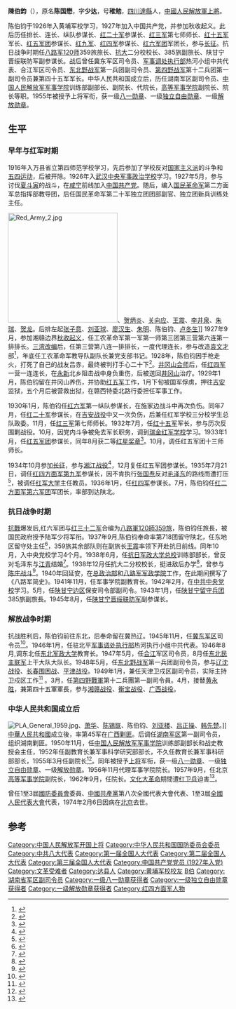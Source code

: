 {{中国人民解放军将领
|name = 陈伯钧
|image name = Chen Bojun.jpg
|width = 200px
|job = [[中国人民解放军高等军事学院|中国人民解放军高等军事学院]]院长
|job-1 = 
|job-2 = 
|job-3 =
|period = 1962年9月 - 1965年5月
|period-1 = 
|period-2 = 
|period-3 =
|birthname = 陈国懋
|other_names = 字少达，号稚勉
|foreign_names =
|english_names =
|Sex = 男
|date of birth = {{birth date|1910|11|26}}
|place of birth = {{QIN}}[[四川省|四川省]][[达州市|达县]]
|date of death = {{death date and age|1974|2|6|1910|11|26}}
|place of death = {{PRC}}[[北京市|北京市]]
|nationality = {{PRC}}
|residence =
|languages =[[汉语|汉语]]
| force = 
*中国国民革命军
*中国工农红军
*中国国民革命军第十八集团军
*中国人民解放军
|height =
|weight =
|party = {{CPC}}
|rank = [[上将|上将]]
| spouse = 陈琳
| relatives = 
| educate = *1926年，武汉[[中央军事政治学校|中央军事政治学校]]
*1937年10月 - 1938年2月，1942年2月 - 5月，[[中共中央党校|中共中央党校]]
| past = 
| work =
*《八路军简史》
*《陈伯钧日记》
| award =
*中华苏维埃共和国二等红星奖章（1933年）
*中华人民共和国一级八一勋章（1955年）
*中华人民共和国一级独立自由勋章（1955年）
*中华人民共和国一级解放勋章（1955年）
| rankrecord= 
*1937年被授予国民革命军陆军少将军衔
*1955年被授予[[中国人民解放军上将|中国人民解放军上将]]军衔
}}
'''陳伯鈞'''（{{bd|1910年|11月26日|1974年|2月6日|catIdx=Chen,陳伯鈞}}），原名'''陈国懋'''，字'''少达'''，号'''稚勉'''，[[四川|四川]][[達縣|達縣]]人，[[中國人民解放軍上將|中國人民解放軍上將]]。

陈伯钧于1926年入黄埔军校学习，1927年加入中国共产党，并参加秋收起义。此后历任排长、连长、纵队参谋长、[[红二十军|红二十军]]参谋长、[[红三军|红三军]]第七师师长、[[红十五军|红十五军]]军长、[[红五军团|红五军团]]参谋长、[[红九军|红九军]]、[[红四军|红四军]]参谋长、[[红六军团|红六军团]]军团长，参与[[长征|长征]]。抗日战争时期任[[八路军|八路军]][[120师|120师]]359旅旅长、[[抗大|抗大]]二分校校长、385旅副旅长、陕甘宁晋绥联防军副参谋长。战后曾任冀东军区司令员、[[军事调处执行部|军事调处执行部]]热河小组中共代表、合江军区司令员、[[东北野战军|东北野战军]]第一兵团副司令员、[[第四野战军|第四野战军]]第十二兵团第一副司令员兼第四十五军军长。中华人民共和国成立后，历任湖南军区副司令员、[[中国人民解放军军事学院|中国人民解放军军事学院]]训练部副部长、副院长、代院长，[[中国人民解放军高等军事学院|高等军事学院]]副院长、院长等职。1955年被授予上将军衔，获一级[[八一勋章_(1955年)|八一勋章]]、一级[[独立自由勋章|独立自由勋章]]、一级[[解放勋章|解放勋章]]。

== 生平 ==
=== 早年与红军时期 ===
1916年入万县省立第四师范学校学习，先后参加了学校反对[[国家主义派|国家主义派]]的斗争和[[五四运动|五四运动]]，后被开除。1926年入[[武汉|武汉]][[中央军事政治学校|中央军事政治学校]]学习。1927年5月，参与讨伐[[夏斗寅|夏斗寅]]的战斗，在[[咸宁|咸宁]]前线加入[[中国共产党|中国共产党]]。随后，编入[[国民革命军|国民革命军]]第二方面军总指挥部教导团，后任国民革命军第二十军独立团团部副官、独立团新兵训练处主任。

[[File:Red_Army_2.jpg|250px]]、[[贺炳炎|贺炳炎]]、[[关向应|关向应]]、[[王震|王震]]、[[李井泉|李井泉]]、[[朱瑞_(1905年)|朱瑞]]、[[贺龙|贺龙]]。后排左起[[张子意|张子意]]、[[刘亚球|刘亚球]]、[[廖汉生|廖汉生]]、[[朱明_(中将)|朱明]]、陈伯钧、[[卢冬生|卢冬生]]]]
1927年9月，参加湘赣边界[[秋收起义|秋收起义]]，任工农革命军第一军第一师第三团第三营第六连第一排排长。[[三湾改编|三湾改编]]后，任第三营第八连一排排长，一度代理连长，参与改造[[袁文才|袁文才]]部<ref>{{cite web|url=http://military.china.com/history4/62/20140113/18282709.html|title=揭秘：如何改造袁文才、王佐及某些"双枪兵"|date=2012-01-12|publisher=新浪网|accessdate=2014-11-02|deadurl=yes|archiveurl=https://web.archive.org/web/20141101043233/http://military.china.com/history4/62/20140113/18282709.html|archivedate=2014-11-01}}</ref>，年底任工农革命军教导队副队长兼党支部书记。1928年，陈伯钧因手枪走火，打死了自己的战友吕赤，最终被判打手心二十下<ref>{{Cite web |url=http://www.northnews.cn/2011/0109/271560.shtml |title=鲜为人知:被毛泽东枪下留生的开国上将 |access-date=2014-11-02 |archive-date=2016-03-06 |archive-url=https://web.archive.org/web/20160306015106/http://www.northnews.cn/2011/0109/271560.shtml |dead-url=no }}</ref>。[[井冈山会师|井冈山会师]]后，任[[红四军|红四军]]一营一连连长，在[[永新|永新]]北乡阻击战中身负重伤，后被送回[[井冈山|井冈山]]治疗。1929年1月，陈伯钧留在井冈山养伤，并协助[[红五军|红五军]]工作，1月下旬被国军俘虏，押往[[吉安市|吉安]]监狱，五个月后被营救出狱，在赣西特委北路行委担任军事工作。

1930年1月，陈伯钧任[[红六军|红六军]]第一纵队参谋长，在施家边战斗中再次负伤。同年7月，任[[红二十军|红二十军]]参谋长，在[[吉安战役|吉安战役]]中又一次负伤，后兼任红军学校三分校学生总队政委。11月，任[[红三军|红三军]]第七师师长。1932年7月，任[[红十五军|红十五军]]军长，参与历次反围剿战役。10月，因党内斗争被免去军长职务，调到[[瑞金|瑞金]][[红军学校|红军学校]]学习。1933年1月，任[[红五军团|红五军团]]参谋长，同年8月获二等[[红星奖章|红星奖章]]<ref>{{cite web|url=http://news.163.com/11/1231/13/7MJSKD5V00014AED.html|title=首枚红旗勋章在江西颁发|date=2011-12-31|publisher=网易|accessdate=2014-11-02|archive-url=https://web.archive.org/web/20141102041035/http://news.163.com/11/1231/13/7MJSKD5V00014AED.html|archive-date=2014-11-02|dead-url=yes}}</ref>。10月，调任红五军团十三师师长。

1934年10月参加[[长征|长征]]，参与[[湘江战役|湘江战役]]<ref>{{cite web|url=http://military.china.com/history4/62/20140113/18282709.html|title=红军五军团血战湘江：为掩护大部队34师全军覆没|date=2014-01-13|publisher=中华网|accessdate=2014-11-01|deadurl=yes|archiveurl=https://web.archive.org/web/20141101043233/http://military.china.com/history4/62/20140113/18282709.html|archivedate=2014-11-01}}</ref>，12月复任红五军团参谋长。1935年7月21日，调任[[红四方面军|红四方面军]][[红九军|第九军]]参谋长，因不肯执行[[张国焘|张国焘]]反对[[毛泽东|毛泽东]]的路线而遭打压<ref>{{cite web|url=http://news.xinhuanet.com/mil/2006-08/20/content_4983340.htm|title=长征中的红军“干才”——陈伯钧|date=2006-08-20|publisher=新华网|accessdate=2014-11-02|deadurl=yes|archiveurl=https://web.archive.org/web/20150930091605/http://news.xinhuanet.com/mil/2006-08/20/content_4983340.htm|archivedate=2015-09-30}}</ref>，被调任[[红军大学|红军大学]]主任教员。1936年1月，任[[红四军_(红四方面军)|红四军]]参谋长。7月，陈伯钧任[[红二方面军|红二方面军]][[红六军团|第六军团]]军团长，率部到达陕北。

=== 抗日战争时期 ===
[[抗戰|抗戰]]爆发后,红六军团与[[红三十二军|红三十二军]]合编为[[八路軍|八路軍]][[120師|120師]][[359旅|359旅]]，陈伯钧任旅長，被国民政府授予陆军少将军衔。1937年9月,陈伯钧奉命率第718团留守陕北，任东地区留守处主任<ref>{{cite web|url=http://www.chinamil.com.cn/site1/ztpd/2005-08/10/content_270054.htm|title=陕甘宁边区为抗战胜利作出突出贡献（四）|date=2005-08-10|publisher=中国军网|accessdate=2014-11-01|deadurl=yes|archiveurl=https://web.archive.org/web/20141101041957/http://www.chinamil.com.cn/site1/ztpd/2005-08/10/content_270054.htm|archivedate=2014-11-01}}</ref>，359旅其余部队则在副旅长[[王震|王震]]率领下开赴抗日前线。同年10月，入中央党校学习4个月。1938年6月，任[[抗日军政大学总校|抗日军政大学总校]]训练部部长，曾反对毛泽东与[[江青|江青]]结婚<ref>{{cite web|url=http://www.njdaily.cn/2012/0724/190967.shtml|title=毛泽东枪下留生的开国上将为何反对他娶江青|date=2012-07-24|publisher=南报网|accessdate=2014-11-01|deadurl=yes|archiveurl=https://web.archive.org/web/20141219234555/http://www.njdaily.cn/2012/0724/190967.shtml|archivedate=2014-12-19}}</ref>。1938年12月任抗大二分校校长，挺进敌后办学<ref>{{cite web|url=http://edu.gmw.cn/newspaper/2014-09/10/content_100777494.htm|title=灵寿抗大二分校 “敌后办学的先创”|date=2014-09-10|publisher=光明网|accessdate=2014-11-01|archive-url=https://web.archive.org/web/20141101052130/http://edu.gmw.cn/newspaper/2014-09/10/content_100777494.htm|archive-date=2014-11-01|dead-url=yes}}</ref>，曾参与[[陈庄战斗|陈庄战斗]]<ref>{{cite web|url=http://hebei.ifeng.com/news/detail_2014_07/21/2627723_0.shtml|title=陈庄亲历者说：张宗逊将军回忆陈庄歼灭战|date=2014-07-21|publisher=凤凰网|accessdate=2014-11-01|archive-url=https://web.archive.org/web/20141101035228/http://hebei.ifeng.com/news/detail_2014_07/21/2627723_0.shtml|archive-date=2014-11-01|dead-url=yes}}</ref>。1940年回延安，在[[总政治部|总政治部]]和[[八路军军政学院|八路军军政学院]]工作，在此期间撰写了《八路军简史》。1941年11月，任军事学院副教育长。1942年2月，在[[中共中央党校|中共中央党校]]学习。5月，任[[陕甘宁边区|陕甘宁边区]]保安司令部副司令。1943年1月，任[[陕甘宁留守兵团|陕甘宁留守兵团]]385旅副旅長。1945年8月，任[[陕甘宁晋绥联防军|陕甘宁晋绥联防军]]副参谋长。

=== 解放战争时期 ===
抗战胜利后，陈伯钧前往东北，后奉命留在冀热辽。1945年11月，任[[冀东军区|冀东军区]]司令员<ref>{{cite book |author=张明金、刘立勤 |title=《中国人民解放军历史上的200个军区》|year=2010年 |publisher=解放军文艺出版社 |location=北京市西城区地安门西大街40号 |pages=428页 |isbn=9787503322525 |language = zh-cn}}</ref>。1946年1月，任驻北平[[军事调处执行部|军事调处执行部]]热河执行小组中共代表。1946年8月,调东北任[[东北军政大学|东北军政大学]]教育长。1947年5月，任[[合江|合江]]军区司令员，8月任[[东北民主联军|东北民主联军]]上干大队大队长。1948年5月，任[[东北野战军|东北野战军]]第一兵团副司令员，参与[[辽沈战役|辽沈战役]]、[[长春围困战|长春围困战]]、[[平津战役|平津战役]]。1949年1月，兼任天津卫戍区副司令员，实际主持卫戍区工作<ref>{{cite book |author=《萧劲光传》编写组 |title=《萧劲光传》|year=2011年 |publisher=当代中国出版社 |location=北京市地安门西大街旌勇里8号 |pages=174页 |isbn=9787801709950|language = zh-cn}}</ref> 。3月，任[[第四野戰軍|第四野戰軍]]第十二兵團第一副司令員。4月，接替[[黄永胜|黄永胜]]，兼第四十五軍軍長，参与[[湘赣战役|湘赣战役]]、[[衡宝战役|衡宝战役]]、[[广西战役|广西战役]]。

=== 中华人民共和国成立后 ===
[[File:PLA_General_1959.jpg|thumb]]、[[萧华|萧华]]、[[陈锡联|陈锡联]]、陈伯钧、[[刘亚楼|刘亚楼]]、[[吕正操|吕正操]]、[[韩先楚|韩先楚]]。]]
[[中華人民共和國|中華人民共和國]]成立後，率第45军在[[广西|广西]][[剿匪|剿匪]]。后调任[[湖南军区|湖南军区]]第一副司令员，组织湖南剿匪。1950年11月，任[[中国人民解放军军事学院|中国人民解放军军事学院]]训练部副部长和战史教授会主任，1952年任副教育长兼军事科学研究部部长，不久任教育长兼军事科研部部长，1955年3月任副院长<ref>{{cite web|url=http://news.xinhuanet.com/ziliao/2004-10/18/content_2104242.htm|title=陈伯钧：从排长到开国上将|date=|publisher=新华网|accessdate=2014-11-02|deadurl=yes|archiveurl=https://web.archive.org/web/20141020071313/http://news.xinhuanet.com/ziliao/2004-10/18/content_2104242.htm|archivedate=2014-10-20}}</ref>。同年被授予[[上将|上将]]军衔，获一级[[八一勋章_(1955年)|八一勋章]]、一级[[独立自由勋章|独立自由勋章]]、一级[[解放勋章|解放勋章]]。1956年11月代理军事学院院长。1957年9月，任北京[[高等军事学院|高等军事学院]]副院长，1962年9月，任院长。[[文化大革命|文化大革命]]期間遭[[红卫兵|红卫兵]]迫害<ref>{{cite web|url=http://news.ifeng.com/history/zhongguojindaishi/detail_2011_03/01/4902059_0.shtml|title=开国上将陈伯钧被林彪诬陷三件“历史罪行”|date=2011-03-01|publisher=凤凰网|accessdate=2014-11-01|archive-date=2020-06-05|archive-url=https://web.archive.org/web/20200605004140/http://news.ifeng.com/history/zhongguojindaishi/detail_2011_03/01/4902059_0.shtml|dead-url=no}}</ref>。

曾任1至3屆[[中华人民共和国国防委员会|國防委員會]]委員、[[中國共產黨|中國共產黨]]第八次全國代表大會代表、1至3屆[[全國人民代表大會|全國人民代表大會]]代表，1974年2月6日因病在[[北京|北京]]去世。

== 参考 ==
{{Reflist|2}}

{{s-start}}
{{s-mil|pla}}
{{s-before|？}}
{{s-title|[[中国人民解放军军事学院|中国人民解放军军事学院]]院长（代理）|1956年11月－1957年9月}}
{{s-after|？}}
{{s-before|[[叶剑英|叶剑英]]}}
{{s-title|[[中国人民解放军高等军事学院|中国人民解放军高等军事学院]]院长|1962年9月－1965年5月}}
{{s-after|[[李聚奎|李聚奎]]}}
{{s-end}}

{{中国人民解放军开国上将}}
{{DEFAULTSORT:C}}
[[Category:中国人民解放军开国上将|Category:中国人民解放军开国上将]]
[[Category:中华人民共和国国防委员会委员|Category:中华人民共和国国防委员会委员]]
[[Category:中共八大代表|Category:中共八大代表]]
[[Category:第一届全国人大代表|Category:第一届全国人大代表]]
[[Category:第二届全国人大代表|Category:第二届全国人大代表]]
[[Category:第三届全国人大代表|Category:第三届全国人大代表]]
[[Category:中国共产党党员_(1927年入党)|Category:中国共产党党员 (1927年入党)]]
[[Category:文革受难者|Category:文革受难者]]
[[Category:达县人|Category:达县人]]
[[Category:黄埔军校校友|Category:黄埔军校校友]]
[[Category:陈姓|B伯]]
[[Category:湖南省军区副司令员|Category:湖南省军区副司令员]]
[[Category:一级八一勋章获得者|Category:一级八一勋章获得者]]
[[Category:一级独立自由勋章获得者|Category:一级独立自由勋章获得者]]
[[Category:一级解放勋章获得者|Category:一级解放勋章获得者]]
[[Category:红四方面军人物|Category:红四方面军人物]]